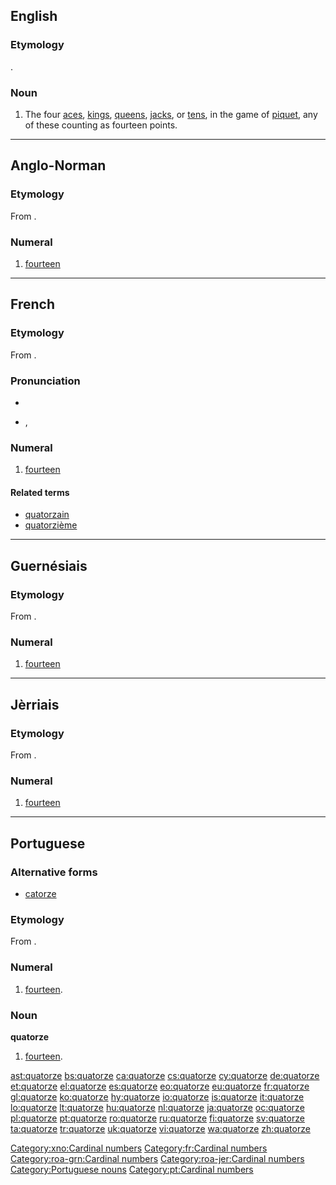 ==English==

===Etymology===
{{borrowing|fr}}.

===Noun===
{{en-noun}}

# {{cards}} The four [[ace]]s, [[king]]s, [[queen]]s, [[jack]]s, or [[ten]]s, in the game of [[piquet]], any of these counting as fourteen points.

----

==Anglo-Norman==

===Etymology===
From {{etyl|la|xno}} {{term|quattuordecim|lang=la}}.

===Numeral===
{{head|xno|numeral}}

# [[fourteen]]
[[Category:xno:Cardinal numbers]]

----

==French==
{{cardinalbox|fr|13|14|15|treize|quinze|ord=quatorzième|wplink=Quatorze}}

===Etymology===
From {{etyl|la|fr}} {{term|quattuordecim|lang=la}}.

===Pronunciation===
* {{audio|Fr-quatorze.ogg|audio}}
* {{IPA|lang=fr|/ka.tɔʁz/}}, {{X-SAMPA|/ka.tORz/}}

===Numeral===
{{head|fr|numeral}}

# [[fourteen]]

====Related terms====
* [[quatorzain]]
* [[quatorzième]]
[[Category:fr:Cardinal numbers]]

----

==Guernésiais==
{{cardinalbox|roa-grn|13|14|15|treize|tchinze}}
===Etymology===
From {{etyl|la|roa-grn}} {{term|quattuordecim|lang=la}}.

===Numeral===
{{head|roa-grn|numeral}}

# [[fourteen]]

[[Category:roa-grn:Cardinal numbers]]

----

==Jèrriais==
{{cardinalbox|roa-jer|13|14|15|treize|tchînze}}
===Etymology===
From {{etyl|la|roa-jer}} {{term|quattuordecim|lang=la}}.

===Numeral===
{{head|roa-jer|numeral}}

# [[fourteen]]

[[Category:roa-jer:Cardinal numbers]]

----

==Portuguese==
{{cardinalbox|pt|13|14|15|treze|quinze|ord=décimo quarto|wplink=Quatorze}}

===Alternative forms===
* [[catorze]]

===Etymology===
From {{etyl|la|pt}} {{term|quattuordecim|lang=la}}.

===Numeral===
{{pt-cardinal}}

# [[fourteen]].

===Noun===
'''quatorze''' {{m}}

# [[fourteen]].

[[Category:Portuguese nouns]]

[[ast:quatorze]]
[[bs:quatorze]]
[[ca:quatorze]]
[[cs:quatorze]]
[[cy:quatorze]]
[[de:quatorze]]
[[et:quatorze]]
[[el:quatorze]]
[[es:quatorze]]
[[eo:quatorze]]
[[eu:quatorze]]
[[fr:quatorze]]
[[gl:quatorze]]
[[ko:quatorze]]
[[hy:quatorze]]
[[io:quatorze]]
[[is:quatorze]]
[[it:quatorze]]
[[lo:quatorze]]
[[lt:quatorze]]
[[hu:quatorze]]
[[nl:quatorze]]
[[ja:quatorze]]
[[oc:quatorze]]
[[pl:quatorze]]
[[pt:quatorze]]
[[ro:quatorze]]
[[ru:quatorze]]
[[fi:quatorze]]
[[sv:quatorze]]
[[ta:quatorze]]
[[tr:quatorze]]
[[uk:quatorze]]
[[vi:quatorze]]
[[wa:quatorze]]
[[zh:quatorze]]
[[Category:pt:Cardinal numbers]]